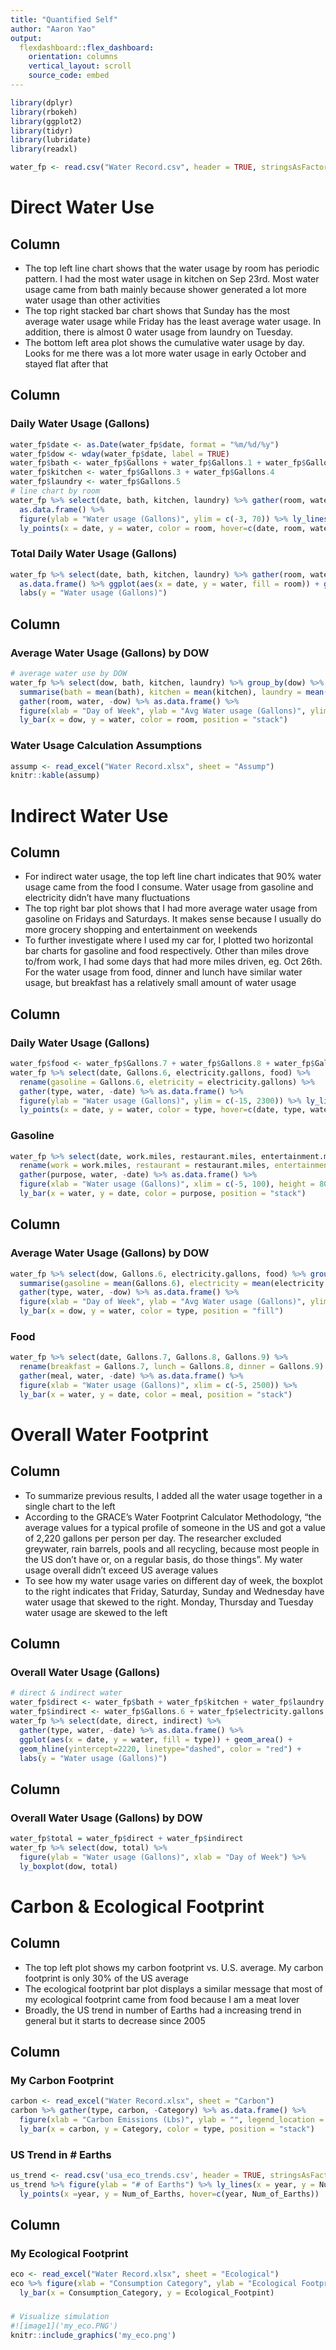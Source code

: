 ```yaml
---
title: "Quantified Self"
author: "Aaron Yao"
output: 
  flexdashboard::flex_dashboard:
    orientation: columns
    vertical_layout: scroll
    source_code: embed
---
```


```r
library(dplyr)
library(rbokeh)
library(ggplot2)
library(tidyr)
library(lubridate)
library(readxl)

water_fp <- read.csv("Water Record.csv", header = TRUE, stringsAsFactors = FALSE)
```

Direct Water Use
=======================================================================

Column {.sidebar data-width=200 data-padding=10}
-----------------------------------------------------------------------

- The top left line chart shows that the water usage by room has periodic pattern. I had the most water usage in kitchen on Sep 23rd. Most water usage came from bath mainly because shower generated a lot more water usage than other activities  
- The top right stacked bar chart shows that Sunday has the most average water usage while Friday has the least average water usage. In addition, there is almost 0 water usage from laundry on Tuesday.
- The bottom left area plot shows the cumulative water usage by day. Looks for me there was a lot more water usage in early October and stayed flat after that

Column {data-width=400}
-----------------------------------------------------------------------

### Daily Water Usage (Gallons)

```r
water_fp$date <- as.Date(water_fp$date, format = "%m/%d/%y")
water_fp$dow <- wday(water_fp$date, label = TRUE)
water_fp$bath <- water_fp$Gallons + water_fp$Gallons.1 + water_fp$Gallons.2
water_fp$kitchen <- water_fp$Gallons.3 + water_fp$Gallons.4
water_fp$laundry <- water_fp$Gallons.5
# line chart by room
water_fp %>% select(date, bath, kitchen, laundry) %>% gather(room, water, -date) %>% 
  as.data.frame() %>% 
  figure(ylab = "Water usage (Gallons)", ylim = c(-3, 70)) %>% ly_lines(x = date, y = water, color = room) %>%
  ly_points(x = date, y = water, color = room, hover=c(date, room, water))
```

### Total Daily Water Usage (Gallons)

```r
water_fp %>% select(date, bath, kitchen, laundry) %>% gather(room, water, -date) %>% 
  as.data.frame() %>% ggplot(aes(x = date, y = water, fill = room)) + geom_area() + 
  labs(y = "Water usage (Gallons)")
```


Column {data-width=400}
-----------------------------------------------------------------------

### Average Water Usage (Gallons) by DOW

```r
# average water use by DOW
water_fp %>% select(dow, bath, kitchen, laundry) %>% group_by(dow) %>%
  summarise(bath = mean(bath), kitchen = mean(kitchen), laundry = mean(laundry)) %>%
  gather(room, water, -dow) %>% as.data.frame() %>%
  figure(xlab = "Day of Week", ylab = "Avg Water usage (Gallons)", ylim = c(-5, 70)) %>% 
  ly_bar(x = dow, y = water, color = room, position = "stack")
```

### Water Usage Calculation Assumptions

```r
assump <- read_excel("Water Record.xlsx", sheet = "Assump")
knitr::kable(assump) 
```


Indirect Water Use
=======================================================================

Column {.sidebar data-width=200 data-padding=10}
-----------------------------------------------------------------------

- For indirect water usage, the top left line chart indicates that 90% water usage came from the food I consume. Water usage from gasoline and electricity didn't have many fluctuations
- The top right bar plot shows that I had more average water usage from gasoline on Fridays and Saturdays. It makes sense because I usually do more grocery shopping and entertainment on weekends
- To further investigate where I used my car for, I plotted two horizontal bar charts for gasoline and food respectively. Other than miles drove to/from work, I had some days that had more miles driven, eg. Oct 26th. For the water usage from food, dinner and lunch have similar water usage, but breakfast has a relatively small amount of water usage

Column {data-width=400}
-----------------------------------------------------------------------

### Daily Water Usage (Gallons)

```r
water_fp$food <- water_fp$Gallons.7 + water_fp$Gallons.8 + water_fp$Gallons.9
water_fp %>% select(date, Gallons.6, electricity.gallons, food) %>% 
  rename(gasoline = Gallons.6, eletricity = electricity.gallons) %>%
  gather(type, water, -date) %>% as.data.frame() %>% 
  figure(ylab = "Water usage (Gallons)", ylim = c(-15, 2300)) %>% ly_lines(x = date, y = water, color = type) %>%
  ly_points(x = date, y = water, color = type, hover=c(date, type, water))
```

### Gasoline 

```r
water_fp %>% select(date, work.miles, restaurant.miles, entertainment.miles..move..travel..party., grocery, church) %>% 
  rename(work = work.miles, restaurant = restaurant.miles, entertainment = entertainment.miles..move..travel..party.) %>%
  gather(purpose, water, -date) %>% as.data.frame() %>%
  figure(xlab = "Water usage (Gallons)", xlim = c(-5, 100), height = 800, width = 800) %>% 
  ly_bar(x = water, y = date, color = purpose, position = "stack")
```


Column {data-width=400}
-----------------------------------------------------------------------

### Average Water Usage (Gallons) by DOW

```r
water_fp %>% select(dow, Gallons.6, electricity.gallons, food) %>% group_by(dow) %>%
  summarise(gasoline = mean(Gallons.6), electricity = mean(electricity.gallons), food = mean(food)) %>%
  gather(type, water, -dow) %>% as.data.frame() %>%
  figure(xlab = "Day of Week", ylab = "Avg Water usage (Gallons)", ylim = c(-0.1, 1.6)) %>% 
  ly_bar(x = dow, y = water, color = type, position = "fill")
```

### Food

```r
water_fp %>% select(date, Gallons.7, Gallons.8, Gallons.9) %>% 
  rename(breakfast = Gallons.7, lunch = Gallons.8, dinner = Gallons.9) %>%
  gather(meal, water, -date) %>% as.data.frame() %>%
  figure(xlab = "Water usage (Gallons)", xlim = c(-5, 2500)) %>% 
  ly_bar(x = water, y = date, color = meal, position = "stack")
```

Overall Water Footprint
=======================================================================

Column {.sidebar data-width=200 data-padding=10}
-----------------------------------------------------------------------

- To summarize previous results, I added all the water usage together in a single chart to the left
- According to the GRACE’s Water Footprint Calculator Methodology, "the average values for a typical profile of someone in the US and got a value of 2,220 gallons per person per day. The researcher excluded greywater, rain barrels, pools and all recycling, because most people in the US don’t have or, on a regular basis, do those things". My water usage overall didn't exceed US average values
- To see how my water usage varies on different day of week, the boxplot to the right indicates that Friday, Saturday, Sunday and Wednesday have water usage that skewed to the right. Monday, Thursday and Tuesday water usage are skewed to the left

Column {data-width=400}
-----------------------------------------------------------------------

### Overall Water Usage (Gallons)

```r
# direct & indirect water
water_fp$direct <- water_fp$bath + water_fp$kitchen + water_fp$laundry
water_fp$indirect <- water_fp$Gallons.6 + water_fp$electricity.gallons + water_fp$food
water_fp %>% select(date, direct, indirect) %>% 
  gather(type, water, -date) %>% as.data.frame() %>% 
  ggplot(aes(x = date, y = water, fill = type)) + geom_area() + 
  geom_hline(yintercept=2220, linetype="dashed", color = "red") + 
  labs(y = "Water usage (Gallons)")
```

Column {data-width=400}
-----------------------------------------------------------------------

### Overall Water Usage (Gallons) by DOW

```r
water_fp$total = water_fp$direct + water_fp$indirect
water_fp %>% select(dow, total) %>%
  figure(ylab = "Water usage (Gallons)", xlab = "Day of Week") %>%
  ly_boxplot(dow, total)
```

Carbon & Ecological Footprint
=======================================================================

Column {.sidebar data-width=200 data-padding=10}
-----------------------------------------------------------------------

- The top left plot shows my carbon footprint vs. U.S. average. My carbon footprint is only 30% of the US average
- The ecological footprint bar plot displays a similar message that most of my ecological footprint came from food because I am a meat lover
- Broadly, the US trend in number of Earths had a increasing trend in general but it starts to decrease since 2005

Column {data-width=400}
-----------------------------------------------------------------------

### My Carbon Footprint

```r
carbon <- read_excel("Water Record.xlsx", sheet = "Carbon")
carbon %>% gather(type, carbon, -Category) %>% as.data.frame() %>%
  figure(xlab = "Carbon Emissions (Lbs)", ylab = "", legend_location = "bottom_right") %>% 
  ly_bar(x = carbon, y = Category, color = type, position = "stack")
```

### US Trend in # Earths

```r
us_trend <- read.csv('usa_eco_trends.csv', header = TRUE, stringsAsFactors = FALSE)
us_trend %>% figure(ylab = "# of Earths") %>% ly_lines(x = year, y = Num_of_Earths) %>%
  ly_points(x =year, y = Num_of_Earths, hover=c(year, Num_of_Earths))
```

Column {data-width=400}
-----------------------------------------------------------------------

### My Ecological Footprint

```r
eco <- read_excel("Water Record.xlsx", sheet = "Ecological")
eco %>% figure(xlab = "Consumption Category", ylab = "Ecological Footprint (global hectares or gha)") %>% 
  ly_bar(x = Consumption_Category, y = Ecological_Footpint) 
```

### 

```r
# Visualize simulation
#![image1]('my_eco.PNG')
knitr::include_graphics('my_eco.png')
```

